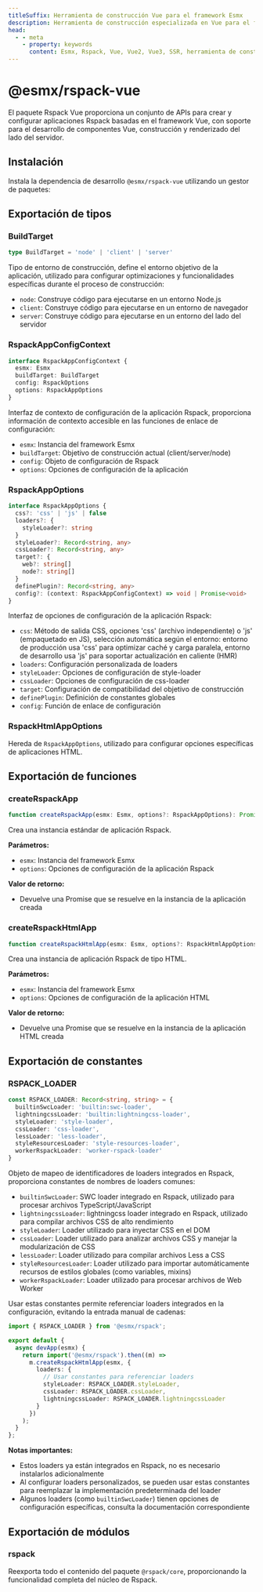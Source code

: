 ```yaml
---
titleSuffix: Herramienta de construcción Vue para el framework Esmx
description: Herramienta de construcción especializada en Vue para el framework Esmx, que ofrece soporte completo para la construcción de aplicaciones Vue 2/3, incluyendo desarrollo de componentes, renderizado SSR y optimización de rendimiento.
head:
  - - meta
    - property: keywords
      content: Esmx, Rspack, Vue, Vue2, Vue3, SSR, herramienta de construcción, desarrollo de componentes, renderizado del lado del servidor, optimización de rendimiento
---
```



# @esmx/rspack-vue

El paquete Rspack Vue proporciona un conjunto de APIs para crear y configurar aplicaciones Rspack basadas en el framework Vue, con soporte para el desarrollo de componentes Vue, construcción y renderizado del lado del servidor.

## Instalación

Instala la dependencia de desarrollo `@esmx/rspack-vue` utilizando un gestor de paquetes:

<PackageManagerTabs command="install @esmx/rspack-vue -D" />

## Exportación de tipos

### BuildTarget

```ts
type BuildTarget = 'node' | 'client' | 'server'
```

Tipo de entorno de construcción, define el entorno objetivo de la aplicación, utilizado para configurar optimizaciones y funcionalidades específicas durante el proceso de construcción:
- `node`: Construye código para ejecutarse en un entorno Node.js
- `client`: Construye código para ejecutarse en un entorno de navegador
- `server`: Construye código para ejecutarse en un entorno del lado del servidor

### RspackAppConfigContext

```ts
interface RspackAppConfigContext {
  esmx: Esmx
  buildTarget: BuildTarget
  config: RspackOptions
  options: RspackAppOptions
}
```

Interfaz de contexto de configuración de la aplicación Rspack, proporciona información de contexto accesible en las funciones de enlace de configuración:
- `esmx`: Instancia del framework Esmx
- `buildTarget`: Objetivo de construcción actual (client/server/node)
- `config`: Objeto de configuración de Rspack
- `options`: Opciones de configuración de la aplicación

### RspackAppOptions

```ts
interface RspackAppOptions {
  css?: 'css' | 'js' | false
  loaders?: {
    styleLoader?: string
  }
  styleLoader?: Record<string, any>
  cssLoader?: Record<string, any>
  target?: {
    web?: string[]
    node?: string[]
  }
  definePlugin?: Record<string, any>
  config?: (context: RspackAppConfigContext) => void | Promise<void>
}
```

Interfaz de opciones de configuración de la aplicación Rspack:
- `css`: Método de salida CSS, opciones 'css' (archivo independiente) o 'js' (empaquetado en JS), selección automática según el entorno: entorno de producción usa 'css' para optimizar caché y carga paralela, entorno de desarrollo usa 'js' para soportar actualización en caliente (HMR)
- `loaders`: Configuración personalizada de loaders
- `styleLoader`: Opciones de configuración de style-loader
- `cssLoader`: Opciones de configuración de css-loader
- `target`: Configuración de compatibilidad del objetivo de construcción
- `definePlugin`: Definición de constantes globales
- `config`: Función de enlace de configuración

### RspackHtmlAppOptions

Hereda de `RspackAppOptions`, utilizado para configurar opciones específicas de aplicaciones HTML.

## Exportación de funciones

### createRspackApp

```ts
function createRspackApp(esmx: Esmx, options?: RspackAppOptions): Promise<App>
```

Crea una instancia estándar de aplicación Rspack.

**Parámetros:**
- `esmx`: Instancia del framework Esmx
- `options`: Opciones de configuración de la aplicación Rspack

**Valor de retorno:**
- Devuelve una Promise que se resuelve en la instancia de la aplicación creada

### createRspackHtmlApp

```ts
function createRspackHtmlApp(esmx: Esmx, options?: RspackHtmlAppOptions): Promise<App>
```

Crea una instancia de aplicación Rspack de tipo HTML.

**Parámetros:**
- `esmx`: Instancia del framework Esmx
- `options`: Opciones de configuración de la aplicación HTML

**Valor de retorno:**
- Devuelve una Promise que se resuelve en la instancia de la aplicación HTML creada

## Exportación de constantes
### RSPACK_LOADER

```ts
const RSPACK_LOADER: Record<string, string> = {
  builtinSwcLoader: 'builtin:swc-loader',
  lightningcssLoader: 'builtin:lightningcss-loader',
  styleLoader: 'style-loader',
  cssLoader: 'css-loader',
  lessLoader: 'less-loader',
  styleResourcesLoader: 'style-resources-loader',
  workerRspackLoader: 'worker-rspack-loader'
}
```

Objeto de mapeo de identificadores de loaders integrados en Rspack, proporciona constantes de nombres de loaders comunes:

- `builtinSwcLoader`: SWC loader integrado en Rspack, utilizado para procesar archivos TypeScript/JavaScript
- `lightningcssLoader`: lightningcss loader integrado en Rspack, utilizado para compilar archivos CSS de alto rendimiento
- `styleLoader`: Loader utilizado para inyectar CSS en el DOM
- `cssLoader`: Loader utilizado para analizar archivos CSS y manejar la modularización de CSS
- `lessLoader`: Loader utilizado para compilar archivos Less a CSS
- `styleResourcesLoader`: Loader utilizado para importar automáticamente recursos de estilos globales (como variables, mixins)
- `workerRspackLoader`: Loader utilizado para procesar archivos de Web Worker

Usar estas constantes permite referenciar loaders integrados en la configuración, evitando la entrada manual de cadenas:

```ts title="src/entry.node.ts"
import { RSPACK_LOADER } from '@esmx/rspack';

export default {
  async devApp(esmx) {
    return import('@esmx/rspack').then((m) =>
      m.createRspackHtmlApp(esmx, {
        loaders: {
          // Usar constantes para referenciar loaders
          styleLoader: RSPACK_LOADER.styleLoader,
          cssLoader: RSPACK_LOADER.cssLoader,
          lightningcssLoader: RSPACK_LOADER.lightningcssLoader
        }
      })
    );
  }
};
```

**Notas importantes:**
- Estos loaders ya están integrados en Rspack, no es necesario instalarlos adicionalmente
- Al configurar loaders personalizados, se pueden usar estas constantes para reemplazar la implementación predeterminada del loader
- Algunos loaders (como `builtinSwcLoader`) tienen opciones de configuración específicas, consulta la documentación correspondiente

## Exportación de módulos

### rspack

Reexporta todo el contenido del paquete `@rspack/core`, proporcionando la funcionalidad completa del núcleo de Rspack.